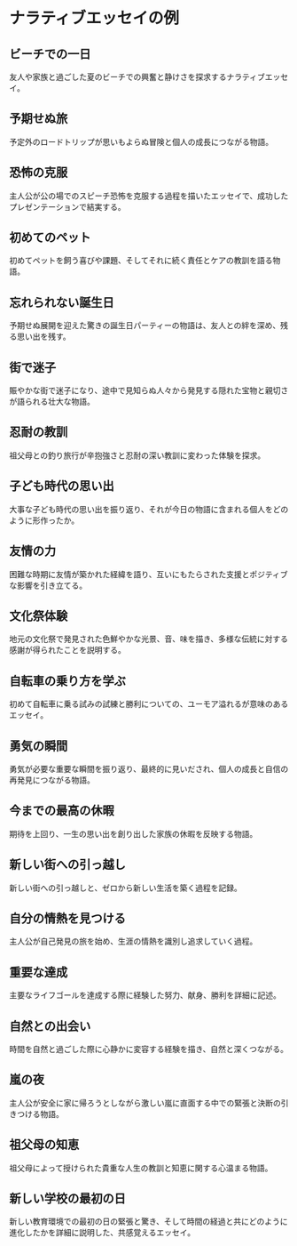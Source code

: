 # ナラティブエッセイの例


<div style={{ width: "100%", padding: 20, height: "70vh" }}>
  <Chat
    welcome={"こんにちは、どんな例について話し合いたいですか？"}
    teacherName={"アレックス"}
    systemPrompt={"このユーザーが求めるエッセイ例を見つけるのを手伝ってください！"}
  />
</div>

## ビーチでの一日
友人や家族と過ごした夏のビーチでの興奮と静けさを探求するナラティブエッセイ。

## 予期せぬ旅

予定外のロードトリップが思いもよらぬ冒険と個人の成長につながる物語。

## 恐怖の克服

主人公が公の場でのスピーチ恐怖を克服する過程を描いたエッセイで、成功したプレゼンテーションで結実する。

## 初めてのペット

初めてペットを飼う喜びや課題、そしてそれに続く責任とケアの教訓を語る物語。

## 忘れられない誕生日

予期せぬ展開を迎えた驚きの誕生日パーティーの物語は、友人との絆を深め、残る思い出を残す。

## 街で迷子

賑やかな街で迷子になり、途中で見知らぬ人々から発見する隠れた宝物と親切さが語られる壮大な物語。

## 忍耐の教訓

祖父母との釣り旅行が辛抱強さと忍耐の深い教訓に変わった体験を探求。

## 子ども時代の思い出

大事な子ども時代の思い出を振り返り、それが今日の物語に含まれる個人をどのように形作ったか。

## 友情の力

困難な時期に友情が築かれた経緯を語り、互いにもたらされた支援とポジティブな影響を引き立てる。

## 文化祭体験

地元の文化祭で発見された色鮮やかな光景、音、味を描き、多様な伝統に対する感謝が得られたことを説明する。

## 自転車の乗り方を学ぶ

初めて自転車に乗る試みの試練と勝利についての、ユーモア溢れるが意味のあるエッセイ。

## 勇気の瞬間

勇気が必要な重要な瞬間を振り返り、最終的に見いだされ、個人の成長と自信の再発見につながる物語。

## 今までの最高の休暇

期待を上回り、一生の思い出を創り出した家族の休暇を反映する物語。

## 新しい街への引っ越し

新しい街への引っ越しと、ゼロから新しい生活を築く過程を記録。

## 自分の情熱を見つける

主人公が自己発見の旅を始め、生涯の情熱を識別し追求していく過程。

## 重要な達成

主要なライフゴールを達成する際に経験した努力、献身、勝利を詳細に記述。

## 自然との出会い

時間を自然と過ごした際に心静かに変容する経験を描き、自然と深くつながる。

## 嵐の夜

主人公が安全に家に帰ろうとしながら激しい嵐に直面する中での緊張と決断の引きつける物語。

## 祖父母の知恵

祖父母によって授けられた貴重な人生の教訓と知恵に関する心温まる物語。

## 新しい学校の最初の日

新しい教育環境での最初の日の緊張と驚き、そして時間の経過と共にどのように進化したかを詳細に説明した、共感覚えるエッセイ。

